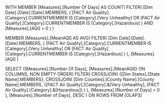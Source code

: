WITH 
MEMBER [Measures].[Number Of Days] AS
    COUNT(
        FILTER(
            [Dim Date].[Date].[Date].MEMBERS,
            (
                [FACT Air Quality].[Category].CURRENTMEMBER IS [Category].[Very Unhealthy] 
                OR [FACT Air Quality].[Category].CURRENTMEMBER IS [Category].[Hazardous]
            )
            AND [Measures].[AQI] > 0
        )
    )

MEMBER [Measures].[MeanAQI] AS
    AVG(
        FILTER(
            [Dim Date].[Date].[Date].MEMBERS,
            (
                [FACT Air Quality].[Category].CURRENTMEMBER IS [Category].[Very Unhealthy]
                OR [FACT Air Quality].[Category].CURRENTMEMBER IS [Category].[Hazardous]
            )
        ),
        [Measures].[AQI]
    )

SELECT 
  {[Measures].[Number Of Days], [Measures].[MeanAQI]} ON COLUMNS,
  NON EMPTY 
  ORDER(
    FILTER(
      CROSSJOIN(
        {[Dim States].[State Name].MEMBERS},
        CROSSJOIN(
          [Dim Counties].[County Name].[County Name].MEMBERS,
          {[FACT Air Quality].[Category].&[Very Unhealthy],
		  [FACT Air Quality].[Category].&[Hazardous]}
        )
      ),
      [Measures].[Number of Days] > 0
    ),
    [Measures].[Number of Days], DESC
  ) ON ROWS
FROM [OLAP3]